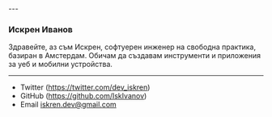 
<LocalisationComponent/>
---
<h3>Искрен Иванов</h3>
Здравейте, аз съм Искрен, софтуерен инженер на свободна практика, базиран в Амстердам. Обичам да създавам инструменти и приложения за уеб и мобилни устройства.

---

- Twitter (https://twitter.com/dev_iskren)
- GitHub (https://github.com/IskIvanov)
- Email iskren.dev@gmail.com